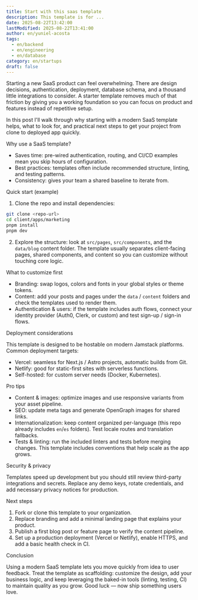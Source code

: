 ```yaml
---
title: Start with this saas template
description: This template is for ...
date: 2025-08-22T13:42:00
lastModified: 2025-08-22T13:41:00
author: en/yuniel-acosta
tags:
  - en/backend
  - en/engineering
  - en/database
category: en/startups
draft: false
---
```


Starting a new SaaS product can feel overwhelming. There are design decisions, authentication, deployment, database schema, and a thousand little integrations to consider. A starter template removes much of that friction by giving you a working foundation so you can focus on product and features instead of repetitive setup.

In this post I'll walk through why starting with a modern SaaS template helps, what to look for, and practical next steps to get your project from clone to deployed app quickly.

Why use a SaaS template?

- Saves time: pre-wired authentication, routing, and CI/CD examples mean you skip hours of configuration.
- Best practices: templates often include recommended structure, linting, and testing patterns.
- Consistency: gives your team a shared baseline to iterate from.

Quick start (example)

1. Clone the repo and install dependencies:

```bash
git clone <repo-url>
cd client/apps/marketing
pnpm install
pnpm dev
```

2. Explore the structure: look at `src/pages`, `src/components`, and the `data/blog` content folder. The template usually separates client-facing pages, shared components, and content so you can customize without touching core logic.

What to customize first

- Branding: swap logos, colors and fonts in your global styles or theme tokens.
- Content: add your posts and pages under the `data` / `content` folders and check the templates used to render them.
- Authentication & users: if the template includes auth flows, connect your identity provider (Auth0, Clerk, or custom) and test sign-up / sign-in flows.

Deployment considerations

This template is designed to be hostable on modern Jamstack platforms. Common deployment targets:
- Vercel: seamless for Next.js / Astro projects, automatic builds from Git.
- Netlify: good for static-first sites with serverless functions.
- Self-hosted: for custom server needs (Docker, Kubernetes).

Pro tips

- Content & images: optimize images and use responsive variants from your asset pipeline.
- SEO: update meta tags and generate OpenGraph images for shared links.
- Internationalization: keep content organized per-language (this repo already includes `en`/`es` folders). Test locale routes and translation fallbacks.
- Tests & linting: run the included linters and tests before merging changes. This template includes conventions that help scale as the app grows.

Security & privacy

Templates speed up development but you should still review third-party integrations and secrets. Replace any demo keys, rotate credentials, and add necessary privacy notices for production.

Next steps

1. Fork or clone this template to your organization.
2. Replace branding and add a minimal landing page that explains your product.
3. Publish a first blog post or feature page to verify the content pipeline.
4. Set up a production deployment (Vercel or Netlify), enable HTTPS, and add a basic health check in CI.

Conclusion

Using a modern SaaS template lets you move quickly from idea to user feedback. Treat the template as scaffolding: customize the design, add your business logic, and keep leveraging the baked-in tools (linting, testing, CI) to maintain quality as you grow. Good luck — now ship something users love.

